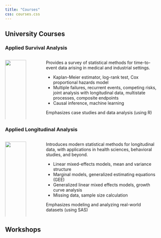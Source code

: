```yaml
---
title: "Courses"
css: courses.css
---
```



## University Courses

### Applied Survival Analysis
:::::: columns
::: {.column width="15%" .text-center}
<!-- profile pic -->

[![](images/surv_hex.png){width="100%"}](https://lmaowisc.github.io/BMI741){target="_blank"}\
[Spring 2020 -- 2025]{style="font-size: 0.85em"} 
:::

::: {.column width="5%"}
<!-- empty column to create gap -->
:::

::: {.column width="80%"}
Provides a survey of statistical methods for time-to-event data arising in medical and industrial settings.

-   Kaplan-Meier estimator, log-rank test, Cox proportional hazards model
-   Multiple failures, recurrent events, competing risks, joint analysis with longitudinal data, multistate processes, composite endpoints
-   Causal inference, machine learning

Emphasizes case studies and data analysis (using R)
:::
::::::


### Applied Longitudinal Analysis
:::::: columns
::: {.column width="15%" .text-center}
<!-- profile pic -->

![](images/longit_hex.png){width="100%"}\
[Spring 2019 ]{style="font-size: 0.85em"} 
:::

::: {.column width="5%"}
<!-- empty column to create gap -->
:::

::: {.column width="80%"}
Introduces modern statistical methods for longitudinal data, with applications in health sciences, behavioral studies, and beyond.

<!-- -   Response profiles of repeated measurements, cluster data -->
-   Linear mixed-effects models,  mean and variance structure
-   Marginal models, generalized estimating equations (GEE)
-   Generalized linear mixed effects models, growth curve analysis
-   Missing data, sample size calculation

Emphasizes modeling and analyzing real-world datasets (using SAS)
:::
::::::


## Workshops



